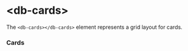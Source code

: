 
<Meta title="Components/Cards/Intro" />

<h1>&lt;db-cards&gt;</h1>

The `<db-cards></db-cards>` element represents a grid layout for cards.

<h3>Cards</h3>

<Canvas>
  <db-cards>
    <db-card
      header="Title 1"
      content="Content 1"
      illustration="christmas"
    ></db-card>
    <db-card
      header="Title 2"
      content="Content 2"
      illustration="der_kleine_ice"
    ></db-card>
    <db-card
      header="Title 3"
      content="Content 3"
      illustration="kiosk"
    ></db-card>
    <db-card
      header="Title 4"
      content="Content 4"
      illustration="gaming"
    ></db-card>
  </db-cards>
</Canvas>

<Readme />
